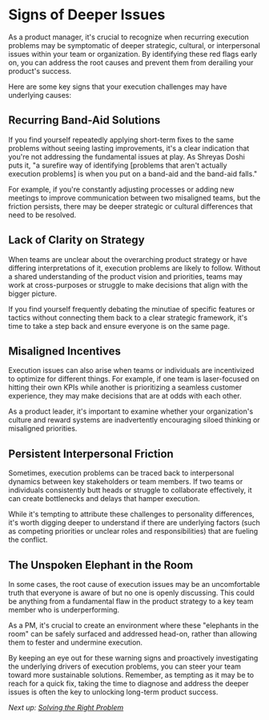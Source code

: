 
# Signs of Deeper Issues

As a product manager, it's crucial to recognize when recurring execution problems may be symptomatic of deeper strategic, cultural, or interpersonal issues within your team or organization. By identifying these red flags early on, you can address the root causes and prevent them from derailing your product's success.

Here are some key signs that your execution challenges may have underlying causes:

## Recurring Band-Aid Solutions

If you find yourself repeatedly applying short-term fixes to the same problems without seeing lasting improvements, it's a clear indication that you're not addressing the fundamental issues at play. As Shreyas Doshi puts it, "a surefire way of identifying [problems that aren't actually execution problems] is when you put on a band-aid and the band-aid falls."

For example, if you're constantly adjusting processes or adding new meetings to improve communication between two misaligned teams, but the friction persists, there may be deeper strategic or cultural differences that need to be resolved.

## Lack of Clarity on Strategy

When teams are unclear about the overarching product strategy or have differing interpretations of it, execution problems are likely to follow. Without a shared understanding of the product vision and priorities, teams may work at cross-purposes or struggle to make decisions that align with the bigger picture.

<Callout type="warning">
If you find yourself frequently debating the minutiae of specific features or tactics without connecting them back to a clear strategic framework, it's time to take a step back and ensure everyone is on the same page.
</Callout>

## Misaligned Incentives

Execution issues can also arise when teams or individuals are incentivized to optimize for different things. For example, if one team is laser-focused on hitting their own KPIs while another is prioritizing a seamless customer experience, they may make decisions that are at odds with each other.

As a product leader, it's important to examine whether your organization's culture and reward systems are inadvertently encouraging siloed thinking or misaligned priorities.

## Persistent Interpersonal Friction

Sometimes, execution problems can be traced back to interpersonal dynamics between key stakeholders or team members. If two teams or individuals consistently butt heads or struggle to collaborate effectively, it can create bottlenecks and delays that hamper execution.

While it's tempting to attribute these challenges to personality differences, it's worth digging deeper to understand if there are underlying factors (such as competing priorities or unclear roles and responsibilities) that are fueling the conflict.

## The Unspoken Elephant in the Room

In some cases, the root cause of execution issues may be an uncomfortable truth that everyone is aware of but no one is openly discussing. This could be anything from a fundamental flaw in the product strategy to a key team member who is underperforming.

As a PM, it's crucial to create an environment where these "elephants in the room" can be safely surfaced and addressed head-on, rather than allowing them to fester and undermine execution.

By keeping an eye out for these warning signs and proactively investigating the underlying drivers of execution problems, you can steer your team toward more sustainable solutions. Remember, as tempting as it may be to reach for a quick fix, taking the time to diagnose and address the deeper issues is often the key to unlocking long-term product success.

*Next up: [Solving the Right Problem](/root-cause/right-problem)*